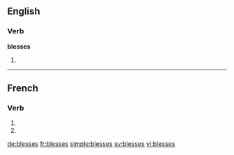 {{also|blessés}}
==English==

===Verb===
'''blesses'''

# {{third-person singular of|bless}}

----

==French==

===Verb===
{{fr-verb-form}}

# {{conjugation of|blesser||2|s|pres|ind|lang=fr}}
# {{conjugation of|blesser||2|s|pres|sub|lang=fr}}

[[de:blesses]]
[[fr:blesses]]
[[simple:blesses]]
[[sv:blesses]]
[[vi:blesses]]